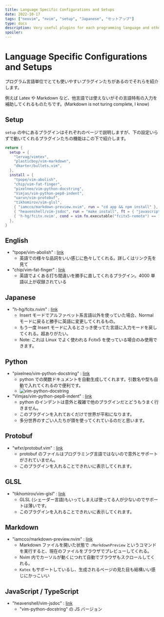 ```yaml
---
title: Language Specific Configurations and Setups
date: 2022-10-17
tags: ["neovim", "nvim", "setup", "Japanese", "セットアップ"]
type: docs
description: Very useful plugins for each programming language and others. [60-lang-config]
spoiler:
---
```


# Language Specific Configurations and Setups

プログラム言語単位でとても使いやすいプラグインたちがあるのでそれらを紹介します。

例えば Latex や Markdown など、他言語では使えないがその言語特有の入力を補助してくれるものたちです。(Markdown is not turing complete, I know)

## Setup

`setup` の中にあるプラグインはそれぞれのページで説明しますが、下の設定いらずで動いてくれるプラグインたちの機能はこの下で紹介します。

```lua filename="60-lang-config/init.lua"
return {
  setup = {
    "lervag/vimtex",
    "plasticboy/vim-markdown",
    "dkarter/bullets.vim",
  },
  install = {
    "tpope/vim-abolish",
    "chip/vim-fat-finger",
    "pixelneo/vim-python-docstring",
    "Vimjas/vim-python-pep8-indent",
    "uarun/vim-protobuf",
    "tikhomirov/vim-glsl",
    { "iamcco/markdown-preview.nvim", run = "cd app && npm install" },
    { "heavenshell/vim-jsdoc", run = "make install", ft = { "javascript", "javascript.jsx", "typescript" } },
    { 'h-hg/fcitx.nvim', cond = vim.fn.executable("fcitx5-remote") == 1 },
  },
}
```

## English

- "tpope/vim-abolish" : [link](https://github.com/tpope/vim-abolish)
  - 英語での様々な品詞をいい感じに色々してくれる。詳しくはリンク先を見て
- "chip/vim-fat-finger" : [link](https://github.com/chip/vim-fat-finger)
  - 英語でよくある打ち間違いを勝手に直してくれるプラグイン。4000 単語以上が収録されている

## Japanese

- "h-hg/fcitx.nvim" : [link](https://github.com/chip/vim-fat-finger)
  - Insert モードでアルファベット系言語以外を使っていた場合、Normal モードに戻ると勝手に英語に変更してくれるもの。
  - もう一度 Insert モードに入るとさっき使ってた言語に入力モードを戻してくれる。超ありがたい。
  - Note: これは Linux でよく使われる Fcitx5 を使っている場合のみ使用できます。

## Python

- "pixelneo/vim-python-docstring" : [link](https://github.com/pixelneo/vim-python-docstring)
  - python での関数ドキュメントを自動生成してくれます。引数名や型も自動で入れてくれるので便利です。
  - ![vim-python-docstring](https://camo.githubusercontent.com/07e967735ce65b91a5cbbe5900b512341cbdaff2499ffed1ee0d7bd56b3b9f3f/68747470733a2f2f6d656469612e67697068792e636f6d2f6d656469612f5355746b504a4d55643735566d31554978472f67697068792e676966)
- "Vimjas/vim-python-pep8-indent" : [link](https://github.com/Vimjas/vim-python-pep8-indent)
  - python のインデントは意外と複雑で他のプラグインだとどうもうまく行きません。
  - このプラグインを入れておくだけで世界が平和になります。
  - 多分世界のすごい人たちが頭を使ってくれているのだと思います。

## Protobuf

- "wfxr/protobuf.vim" : [link](https://github.com/wfxr/protobuf.vim)
  - protobuf のファイルはプログラミング言語ではないので意外とサポートがされていません。
  - このプラグインを入れることできれいに表示してくれます。

## GLSL

- "tikhomirov/vim-glsl" : [link](https://github.com/tikhomirov/vim-glsl)
  - GLSL (シェーダー言語)もいってしまえば使ってる人が少ないのでサポートは薄いです。
  - このプラグインを入れることできれいに表示してくれます。

## Markdown

- "iamcco/markdown-preview.nvim" : [link](https://github.com/iamcco/markdown-preview.nvim)
  - Markdown ファイルを開いた状態で `:MarkdownPreview` というコマンドを実行すると、現在のファイルをブラウザでプレビューしてくれる。
  - Nvim 内でカーソルが動くにつれて自動でブラウザもスクロールしてくれる。
  - `Katex` もサポートしているし、生成されるページの見た目も結構いい感じにかっこいい

## JavaScript / TypeScript

- "heavenshell/vim-jsdoc" : [link](https://github.com/heavenshell/vim-jsdoc)
  - "vim-python-docstring" の JS バージョン
